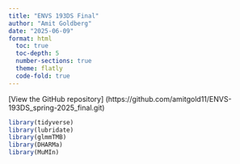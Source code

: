 ```yaml
---
title: "ENVS 193DS Final"
author: "Amit Goldberg"
date: "2025-06-09"
format: html
  toc: true
  toc-depth: 5
  number-sections: true
  theme: flatly
  code-fold: true
---
```

[View the GitHub repository] (https://github.com/amitgold11/ENVS-193DS_spring-2025_final.git)

```r
library(tidyverse)
library(lubridate)
library(glmmTMB)
library(DHARMa)
library(MuMIn)
```
